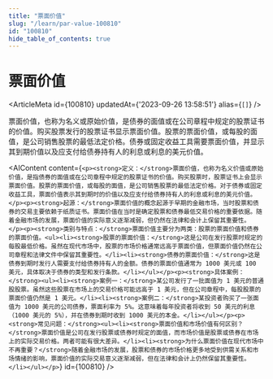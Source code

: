 ```yaml
---
title: "票面价值"
slug: "/learn/par-value-100810"
id: "100810"
hide_table_of_contents: true
---
```



# 票面价值

<ArticleMeta id={100810} updatedAt={'2023-09-26 13:58:51'} alias={`[]`} />
<div className='border-solid border-b border-t-0 my-4 border-[var(--ifm-color-gray-300)]' />

票面价值，也称为名义或原始价值，是债券的面值或在公司章程中规定的股票证书的价值。购买股票发行的股票证书显示票面价值。股票的票面价值，或每股的面值，是公司销售股票的最低法定价格。债券或固定收益工具需要票面价值，并显示其到期价值以及应支付给债券持有人的利息或利息的美元价值。

<AIContent content={`<p><strong>定义：</strong>票面价值，也称为名义价值或原始价值，是指债券的面值或在公司章程中规定的股票证书的价值。购买股票时，股票证书上会显示票面价值。股票的票面价值，或每股的面值，是公司销售股票的最低法定价格。对于债券或固定收益工具，票面价值表示其到期时的价值以及应支付给债券持有人的利息或利息的美元价值。</p><p><strong>起源：</strong>票面价值的概念起源于早期的金融市场，当时股票和债券的交易主要依赖于纸质证书。票面价值在当时是确定股票和债券最低交易价格的重要依据。随着金融市场的发展，票面价值的实际意义逐渐减弱，但仍然在法律和会计上保留其重要性。</p><p><strong>类别与特点：</strong>票面价值主要分为两类：股票的票面价值和债券的票面价值。<ul><li><strong>股票的票面价值：</strong>这是公司在发行股票时规定的每股最低价格。虽然在现代市场中，股票的市场价格通常远高于票面价值，但票面价值仍然在公司章程和法律文件中保留其重要性。</li><li><strong>债券的票面价值：</strong>这是债券到期时发行人需要支付给债券持有人的金额。债券的票面价值通常为 1000 美元或 100 美元，具体取决于债券的类型和发行条款。</li></ul></p><p><strong>具体案例：</strong><ul><li><strong>案例一：</strong>某公司发行了一批面值为 1 美元的普通股股票。虽然这些股票在市场上的交易价格可能远高于 1 美元，但在公司章程中，每股股票的票面价值仍然是 1 美元。</li><li><strong>案例二：</strong>某投资者购买了一张面值为 1000 美元的公司债券，票面利率为 5%。这意味着每年投资者将收到 50 美元的利息（1000 美元的 5%），并在债券到期时收到 1000 美元的本金。</li></ul></p><p><strong>常见问题：</strong><ul><li><strong>票面价值和市场价值有何区别？</strong>票面价值是公司在发行股票或债券时规定的面值，而市场价值是股票或债券在市场上的实际交易价格。两者可能有很大差异。</li><li><strong>为什么票面价值在现代市场中不再重要？</strong>随着金融市场的发展，股票和债券的市场价格更多地受到供需关系和市场情绪的影响，票面价值的实际交易意义逐渐减弱，但在法律和会计上仍然保留其重要性。</li></ul></p>`} id={100810} />
